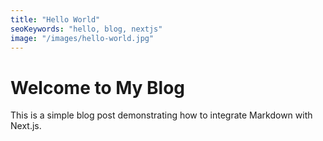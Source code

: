 ```yaml
---
title: "Hello World"
seoKeywords: "hello, blog, nextjs"
image: "/images/hello-world.jpg"
---
```


# Welcome to My Blog

This is a simple blog post demonstrating how to integrate Markdown with Next.js.
